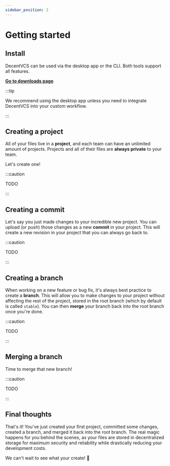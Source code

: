```yaml
---
sidebar_position: 2
---
```


# Getting started

## Install

DecentVCS can be used via the desktop app or the CLI. Both tools support all features.

**[Go to downloads page](https://decentvcs.com/download)**

:::tip

We recommend using the desktop app unless you need to integrate DecentVCS into your custom workflow.

:::

## Creating a project

All of your files live in a **project**, and each team can have an unlimited amount of projects. Projects and all of
their files are **always private** to your team.

Let's create one!

:::caution

TODO

:::

## Creating a commit

Let's say you just made changes to your incredible new project. You can upload (or push) those changes as a new
**commit** in your project. This will create a new revision in your project that you can always go back to.

:::caution

TODO

:::

## Creating a branch

When working on a new feature or bug fix, it's always best practice to create a **branch**. This will allow you to
make changes to your project without affecting the rest of the project, stored in the root branch (which by default is
called `stable`). You can then **merge** your branch back into the root branch once you're done.

:::caution

TODO

:::

## Merging a branch

Time to merge that new branch!

:::caution

TODO

:::

## Final thoughts

That's it! You've just created your first project, committed some changes, created a branch, and merged it back into
the root branch. The real magic happens for you behind the scenes, as your files are stored in decentralized storage
for maximum security and reliability while drastically reducing your development costs.

We can't wait to see what your create! 🤗
